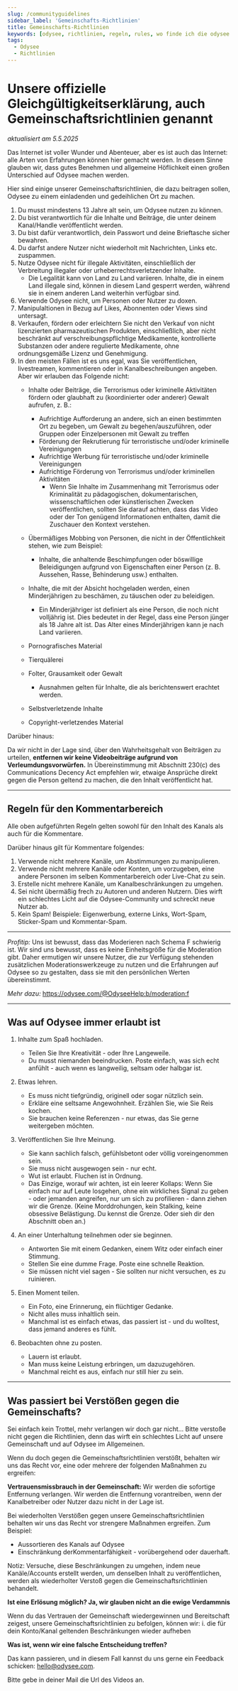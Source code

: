```yaml
---
slug: /communityguidelines
sidebar_label: 'Gemeinschafts-Richtlinien'
title: Gemeinschafts-Richtlinien
keywords: [odysee, richtlinien, regeln, rules, wo finde ich die odysee richtlinien, wo sind die odysee tos, odysee tos finden, finden der odysee richtlinien]
tags:
  - Odysee
  - Richtlinien
---
```


# Unsere offizielle Gleichgültigkeitserklärung, auch Gemeinschaftsrichtlinien genannt
*aktualisiert am 5.5.2025*

Das Internet ist voller Wunder und Abenteuer, aber es ist auch das Internet: alle Arten von Erfahrungen können hier gemacht werden. In diesem Sinne glauben wir, dass gutes Benehmen und allgemeine Höflichkeit einen großen Unterschied auf Odysee machen werden. 

Hier sind einige unserer Gemeinschaftsrichtlinien, die dazu beitragen sollen, Odysee zu einem einladenden und gedeihlichen Ort zu machen.

1. Du musst mindestens 13 Jahre alt sein, um Odysee nutzen zu können.
2. Du bist verantwortlich für die Inhalte und Beiträge, die unter deinem Kanal/Handle veröffentlicht werden.
3. Du bist dafür verantwortlich, dein Passwort und deine Brieftasche sicher bewahren. 
4. Du darfst andere Nutzer nicht wiederholt mit Nachrichten, Links etc. zuspammen.
5. Nutze Odysee nicht für illegale Aktivitäten, einschließlich der Verbreitung illegaler oder urheberrechtsverletzender Inhalte.
	* Die Legalität kann von Land zu Land variieren. Inhalte, die in einem Land illegale sind, können in diesem Land gesperrt werden, während sie in einem anderen Land weiterhin verfügbar sind. 
7. Verwende Odysee nicht, um Personen oder Nutzer zu doxen.
8. Manipulaltionen in Bezug auf Likes, Abonnenten oder Views sind untersagt.
9. Verkaufen, fördern oder erleichtern Sie nicht den Verkauf von nicht lizenzierten pharmazeutischen Produkten, einschließlich, aber nicht beschränkt auf verschreibungspflichtige Medikamente, kontrollierte Substanzen oder andere regulierte Medikamente, ohne ordnungsgemäße Lizenz und Genehmigung.
10. In den meisten Fällen ist es uns egal, was Sie veröffentlichen, livestreamen, kommentieren oder in Kanalbeschreibungen angeben. Aber wir erlauben das Folgende nicht:
    *   Inhalte oder Beiträge, die Terrorismus oder kriminelle Aktivitäten fördern oder glaubhaft zu (koordinierter oder anderer) Gewalt aufrufen, z. B.:
        *   Aufrichtige Aufforderung an andere, sich an einen bestimmten Ort zu begeben, um Gewalt zu begehen/auszuführen, oder Gruppen oder Einzelpersonen mit Gewalt zu treffen
        *   Förderung der Rekrutierung für terroristische und/oder kriminelle Vereinigungen
        *   Aufrichtige Werbung für terroristische und/oder kriminelle Vereinigungen
        *   Aufrichtige Förderung von Terrorismus und/oder kriminellen Aktivitäten
            - Wenn Sie Inhalte im Zusammenhang mit Terrorismus oder Kriminalität zu pädagogischen, dokumentarischen, wissenschaftlichen oder künstlerischen Zwecken veröffentlichen, sollten Sie darauf achten, dass das Video oder der Ton genügend Informationen enthalten, damit die Zuschauer den Kontext verstehen.

    *   Übermäßiges Mobbing von Personen, die nicht in der Öffentlichkeit stehen, wie zum Beispiel:
        *   Inhalte, die anhaltende Beschimpfungen oder böswillige Beleidigungen aufgrund von Eigenschaften einer Person (z. B. Aussehen, Rasse, Behinderung usw.) enthalten. 
        
    *   Inhalte, die mit der Absicht hochgeladen werden, einen Minderjährigen zu beschämen, zu täuschen oder zu beleidigen.
        *   Ein Minderjähriger ist definiert als eine Person, die noch nicht volljährig ist. Dies bedeutet in der Regel, dass eine Person jünger als 18 Jahre alt ist. Das Alter eines Minderjährigen kann je nach Land variieren.

    *   Pornografisches Material
    *   Tierquälerei
    *   Folter, Grausamkeit oder Gewalt
        *   Ausnahmen gelten für Inhalte, die als berichtenswert erachtet werden.
    *   Selbstverletzende Inhalte
    *   Copyright-verletzendes Material

Darüber hinaus: 

Da wir nicht in der Lage sind, über den Wahrheitsgehalt von Beiträgen zu urteilen, **entfernen wir keine Videobeiträge aufgrund von Verleumdungsvorwürfen.** In Übereinstimmung mit Abschnitt 230(c) des Communications Decency Act empfehlen wir, etwaige Ansprüche direkt gegen die Person geltend zu machen, die den Inhalt veröffentlicht hat.

---

## Regeln für den Kommentarbereich

Alle oben aufgeführten Regeln gelten sowohl für den Inhalt des Kanals als auch für die Kommentare. 

Darüber hinaus gilt für Kommentare folgendes:

1. Verwende nicht mehrere Kanäle, um Abstimmungen zu manipulieren.
2. Verwende nicht mehrere Kanäle oder Konten, um vorzugeben, eine andere Personen im selben Kommentarbereich oder Live-Chat zu sein.
3. Erstelle nicht mehrere Kanäle, um Kanalbeschränkungen zu umgehen.
4. Sei nicht übermäßig frech zu Autoren und anderen Nutzern. Dies wirft ein schlechtes Licht auf die Odysee-Community und schreckt neue Nutzer ab.
5. Kein Spam! Beispiele: Eigenwerbung, externe Links, Wort-Spam, Sticker-Spam und Kommentar-Spam.

---

_Profitip:_ Uns ist bewusst, dass das Moderieren nach Schema F schwierig ist. Wir sind uns bewusst, dass es keine Einheitsgröße für die Moderation gibt. Daher ermutigen wir unsere Nutzer, die zur Verfügung stehenden zusätzlichen Moderationswerkzeuge zu nutzen und die Erfahrungen auf Odysee so zu gestalten, dass sie mit den persönlichen Werten übereinstimmt.  

_Mehr dazu:_ 
https://odysee.com/@OdyseeHelp:b/moderation:f

---

## Was auf Odysee immer erlaubt ist

1. Inhalte zum Spaß hochladen.
    * Teilen Sie Ihre Kreativität - oder Ihre Langeweile.
    * Du musst niemanden beeindrucken. Poste einfach, was sich echt anfühlt - auch wenn es langweilig, seltsam oder halbgar ist.

2. Etwas lehren.
    * Es muss nicht tiefgründig, originell oder sogar nützlich sein.
    * Erkläre eine seltsame Angewohnheit. Erzählen Sie, wie Sie Reis kochen.
    * Sie brauchen keine Referenzen - nur etwas, das Sie gerne weitergeben möchten.

3. Veröffentlichen Sie Ihre Meinung.
    * Sie kann sachlich falsch, gefühlsbetont oder völlig voreingenommen sein.
    * Sie muss nicht ausgewogen sein - nur echt.
    * Wut ist erlaubt. Fluchen ist in Ordnung.
    * Das Einzige, worauf wir achten, ist ein leerer Kollaps: Wenn Sie einfach nur auf Leute losgehen, ohne ein wirkliches Signal zu geben - oder jemanden angreifen, nur um sich zu profilieren - dann ziehen wir die Grenze. (Keine Morddrohungen, kein Stalking, keine obsessive Belästigung. Du kennst die Grenze. Oder sieh dir den Abschnitt oben an.)

4. An einer Unterhaltung teilnehmen oder sie beginnen.
    * Antworten Sie mit einem Gedanken, einem Witz oder einfach einer Stimmung.
    * Stellen Sie eine dumme Frage. Poste eine schnelle Reaktion.
    * Sie müssen nicht viel sagen - Sie sollten nur nicht versuchen, es zu ruinieren.

5. Einen Moment teilen.
    * Ein Foto, eine Erinnerung, ein flüchtiger Gedanke.
    * Nicht alles muss inhaltlich sein.
    * Manchmal ist es einfach etwas, das passiert ist - und du wolltest, dass jemand anderes es fühlt.

6. Beobachten ohne zu posten.
    * Lauern ist erlaubt.
    * Man muss keine Leistung erbringen, um dazuzugehören.
    * Manchmal reicht es aus, einfach nur still hier zu sein.

---

## Was passiert bei Verstößen gegen die Gemeinschafts?

Sei einfach kein Trottel, mehr verlangen wir doch gar nicht...
Bitte verstoße nicht gegen die Richtlinien, denn das wirft ein schlechtes Licht auf unsere Gemeinschaft und auf Odysee im Allgemeinen.

Wenn du doch gegen die Gemeinschaftsrichtlinien verstößt, behalten wir uns das Recht vor, eine oder mehrere der folgenden Maßnahmen zu ergreifen:

**Vertrauensmissbrauch in der Gemeinschaft:**
Wir werden die sofortige Entfernung verlangen. Wir werden die Entfernung vorantreiben, wenn der Kanalbetreiber oder Nutzer dazu nicht in der Lage ist.

Bei wiederholten Verstößen gegen unsere Gemeinschaftsrichtlinien behalten wir uns das Recht vor strengere Maßnahmen ergreifen. Zum Beispiel:

* Aussortieren des Kanals auf Odysee 
* Einschränkung derKommentarfähigkeit - vorübergehend oder dauerhaft.

Notiz: Versuche, diese Beschränkungen zu umgehen, indem neue Kanäle/Accounts erstellt werden, um denselben Inhalt zu veröffentlichen, werden als wiederholter Verstoß gegen die Gemeinschaftsrichtlinien behandelt.

**Ist eine Erlösung möglich? Ja, wir glauben nicht an die ewige Verdammnis**

Wenn du das Vertrauen der Gemeinschaft wiedergewinnen und Bereitschaft zeigest, unsere Gemeinschaftsrichtlinien zu befolgen, können wir:
i. die für dein Konto/Kanal geltenden Beschränkungen wieder aufheben

**Was ist, wenn wir eine falsche Entscheidung treffen?**

Das kann passieren, und in diesem Fall kannst du uns gerne ein Feedback schicken: hello@odysee.com.

Bitte gebe in deiner Mail die Url des Videos an.

